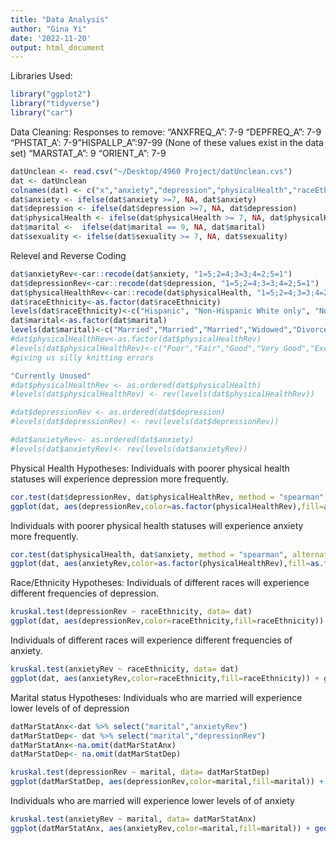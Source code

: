 ```yaml
---
title: "Data Analysis"
author: "Gina Yi"
date: '2022-11-20'
output: html_document
---
```

Libraries Used:
```r
library("ggplot2")
library("tidyverse")
library("car")
```

Data Cleaning:
Responses to remove:
"ANXFREQ_A": 7-9
"DEPFREQ_A": 7-9
"PHSTAT_A': 7-9 
"HISPALLP_A":97-99 (None of these values exist in the data set)
"MARSTAT_A": 9
"ORIENT_A": 7-9
```r
datUnclean <- read.csv("~/Desktop/4960 Project/datUnclean.cvs")
dat <- datUnclean
colnames(dat) <- c("x","anxiety","depression","physicalHealth","raceEthnicity", "marital", "sexuality")
dat$anxiety <- ifelse(dat$anxiety >=7, NA, dat$anxiety)
dat$depression <- ifelse(dat$depression >=7, NA, dat$depression)
dat$physicalHealth <- ifelse(dat$physicalHealth >= 7, NA, dat$physicalHealth)
dat$marital <-  ifelse(dat$marital == 9, NA, dat$marital)
dat$sexuality <- ifelse(dat$sexuality >= 7, NA, dat$sexuality)
```

Relevel and Reverse Coding 
```r
dat$anxietyRev<-car::recode(dat$anxiety, "1=5;2=4;3=3;4=2;5=1")
dat$depressionRev<-car::recode(dat$depression, "1=5;2=4;3=3;4=2;5=1")
dat$physicalHealthRev<-car::recode(dat$physicalHealth, "1=5;2=4;3=3;4=2;5=1")
dat$raceEthnicity<-as.factor(dat$raceEthnicity)
levels(dat$raceEthnicity)<-c("Hispanic", "Non-Hispanic White only", "Non-Hispanic Black/African American only", "Non-Hispanic Asian only", "Non-Hispanic AIAN only","AIAN and any other group","Other single and multiple races")
dat$marital<-as.factor(dat$marital)
levels(dat$marital)<-c("Married","Married","Married","Widowed","Divorced","Separated","Never married","Living with partner")
#dat$physicalHealthRev<-as.factor(dat$physicalHealthRev)
#levels(dat$physicalHealthRev)<-c("Poor","Fair","Good","Very Good","Excellent")
#giving us silly knitting errors
```

```r
"Currently Unused"
#dat$physicalHealthRev <- as.ordered(dat$physicalHealth)
#levels(dat$physicalHealthRev) <- rev(levels(dat$physicalHealthRev))

#dat$depressionRev <- as.ordered(dat$depression)
#levels(dat$depressionRev) <- rev(levels(dat$depressionRev))

#dat$anxietyRev<- as.ordered(dat$anxiety)
#levels(dat$anxietyRev)<- rev(levels(dat$anxietyRev))

```


Physical Health Hypotheses:
Individuals with poorer physical health statuses will experience depression more frequently.
```r
cor.test(dat$depressionRev, dat$physicalHealthRev, method = "spearman", alterantive = "greater")
ggplot(dat, aes(depressionRev,color=as.factor(physicalHealthRev),fill=as.factor(physicalHealthRev))) + geom_bar(alpha=.5,position = position_dodge())
```

Individuals with poorer physical health statuses will experience anxiety more frequently.
```r
cor.test(dat$physicalHealth, dat$anxiety, method = "spearman", alternative = "greater")
ggplot(dat, aes(anxietyRev,color=as.factor(physicalHealthRev),fill=as.factor(physicalHealthRev))) + geom_bar(alpha=.5,position = position_dodge())
```


Race/Ethnicity Hypotheses:
Individuals of different races will experience different frequencies of depression.
```r
kruskal.test(depressionRev ~ raceEthnicity, data= dat)
ggplot(dat, aes(depressionRev,color=raceEthnicity,fill=raceEthnicity)) + geom_bar(alpha=.5, position = position_dodge())+ylab("Responses")+xlab("Depression Score")+ labs(color= "Racial/Ethnic Groups", fill="Racial/Ethnic Groups")
```

Individuals of different races will experience different frequencies of anxiety.
```r
kruskal.test(anxietyRev ~ raceEthnicity, data= dat)
ggplot(dat, aes(anxietyRev,color=raceEthnicity,fill=raceEthnicity)) + geom_bar(alpha=.5, position = position_dodge())+ylab("Responses")+xlab("Anxiety Score")+ labs(color= "Racial/Ethnic Groups", fill="Racial/Ethnic Groups")
```


Marital status Hypotheses:
Individuals who are married will experience lower levels of of depression
```r
datMarStatAnx<-dat %>% select("marital","anxietyRev")
datMarStatDep<- dat %>% select("marital","depressionRev")
datMarStatAnx<-na.omit(datMarStatAnx)
datMarStatDep<- na.omit(datMarStatDep)
```


```r
kruskal.test(depressionRev ~ marital, data= datMarStatDep)
ggplot(datMarStatDep, aes(depressionRev,color=marital,fill=marital)) + geom_bar(alpha=.5,position = position_dodge())+xlab("Depression Score")+ ylab("Responses")+labs(color="Marital Status",fill="Marital Status")
```

Individuals who are married will experience lower levels of of anxiety
```r
kruskal.test(anxietyRev ~ marital, data= datMarStatAnx)
ggplot(datMarStatAnx, aes(anxietyRev,color=marital,fill=marital)) + geom_bar(alpha=.5,position = position_dodge())+xlab("Anxiety Score")+ ylab("Responses")+labs(color="Marital Status",fill="Marital Status")
```
